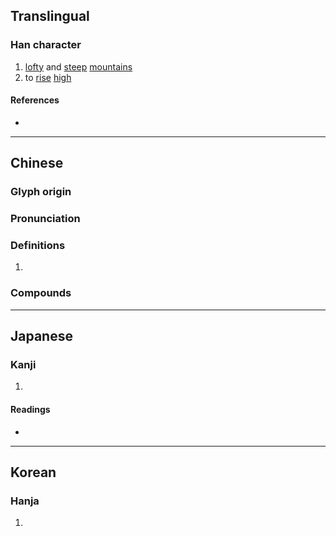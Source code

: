{{character info}}
==Translingual==
{{Han simplified forms|巑|㠝|𰏁}}

===Han character===
{{Han char|rn=46|rad=山|as=19|sn=22|four=24786|canj=UHUC|ids=⿰山贊}}

# [[lofty]] and [[steep]] [[mountain]]s
# to [[rise]] [[high]]

====References====
* {{Han ref|kx=0322.410|dkj=08638|dj=0623.080|hdz=10808.100|uh=5DD1|ud=24017|bh=F6DE|bd=63198}}

----

==Chinese==
{{zh-forms|s=𰏁|alt=㠝}}

===Glyph origin===
{{Han etym}}

===Pronunciation===
{{zh-pron
|m=cuán
|c=cyun4
|mc=y
|oc=y
|cat=a
}}

===Definitions===
{{zh-hanzi}}

# {{zh-used|巑岏}}

===Compounds===
{{zh-der|巑岏}}

----

==Japanese==

===Kanji===
{{ja-kanji|grade=|rs=山19}}

# {{rfdef|ja|sort=山19}}

====Readings====
* {{ja-readings|on=さん,ざん|kun=}}

----

==Korean==

===Hanja===
{{ko-hanja|찬}}

# {{rfdef|ko|sort=山19}}